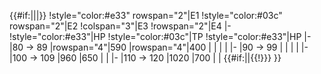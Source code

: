 {{#if:{{{rows|}}}||{{{!}} class="wikitable typography-xl-optout" align="center"}}
|-
!style="width:20%" rowspan="2"|Hard{{#if:{{{rows|}}}|<sup>{{Edit|Fall 2017 Event/Info/Hard HP}}</sup>}}
!style="color:#e33" rowspan="2"|E1
!style="color:#03c" rowspan="2"|E2
!colspan="3"|E3
!rowspan="2"|E4
|-
!style="color:#e33"|HP
!style="color:#03c"|TP
!style="color:#e33"|HP
|-
|80 → 89
|rowspan="4"|590
|rowspan="4"|400
|
|
|
|
|-
|90 → 99
|
|
|
|
|-
|100 → 109
|960
|650
|
|
|-
|110 → 120
|1020
|700
|
|
{{#if:{{{rows|}}}||{{!}}} }}